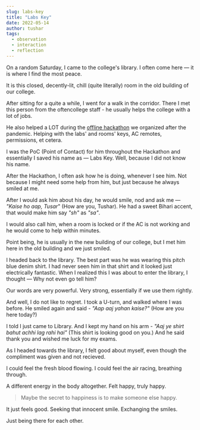 ```yaml
---
slug: labs-key
title: "Labs Key"
date: 2022-05-14
author: tushar
tags:
  - observation
  - interaction
  - reflection
---
```


On a random Saturday, I came to the college's library. I often come here — it is where I find the most peace. 

It is this closed, decently-lit, chill (quite literally) room in the old building of our college.

After sitting for a quite a while, I went for a walk in the corridor. There I met this person from the oftencollege staff - he usually helps the college with a lot of jobs. 

He also helped a LOT during the [offline hackathon](https://www.tseccodecell.com/tsec-hacks) we organized after the pandemic. Helping with the labs' and rooms' keys, AC remotes, permissions, et cetera.

I was the PoC (Point of Contact) for him throughout the Hackathon and essentially I saved his name as — Labs Key. Well, because I did not know his name.

After the Hackathon, I often ask how he is doing, whenever I see him. Not because I might need some help from him, but just because he always smiled at me.

After I would ask him about his day, he would smile, nod and ask me — *"Kaise ho aap, Tusar*" (How are you, Tushar). He had a sweet Bihari accent, that would make him say *"sh"* as *"sa"*. 

I would also call him, when a room is locked or if the AC is not working and he would come to help within minutes. 

Point being, he is usually in the new building of our college, but I met him here in the old building and we just smiled.

I headed back to the library. The best part was he was wearing this pitch blue denim shirt. I had never seen him in that shirt and it looked just electrically fantastic. When I realized this I was about to enter the library, I thought — Why not even go tell him? 

Our words are very powerful. Very strong, essentially if we use them rightly. 

And well, I do not like to regret. I took a U-turn, and walked where I was before. He smiled again and said - *"Aap aaj yahan kaise?"* (How are you here today?) 

I told I just came to Library. And I kept my hand on his arm - *"Aaj ye shirt bahut achhi lag rahi hai"* (This shirt is looking good on you.) And he said thank you and wished me luck for my exams.  

As I headed towards the library, I felt good about myself, even though the compliment was given and not recieved. 

I could feel the fresh blood flowing. I could feel the air racing, breathing through. 

A different energy in the body altogether. Felt happy, truly happy.

> Maybe the secret to happiness is to make someone else happy.

It just feels good. Seeking that innocent smile. Exchanging the smiles.

Just being there for each other. 